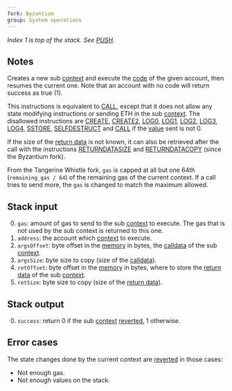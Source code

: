 ```yaml
---
fork: Byzantium
group: System operations
---
```


*Index 1 is top of the stack. See [PUSH](/#60).*

## Notes

Creates a new sub [context](/about) and execute the [code](/about) of the given account, then resumes the current one. Note that an account with no code will return success as true (1).

This instructions is equivalent to [CALL](/#F1), except that it does not allow any state modifying instructions or sending ETH in the sub [context](/about). The disallowed instructions are [CREATE](/#F0), [CREATE2](/#F5), [LOG0](/#A0), [LOG1](/#A1), [LOG2](/#A2), [LOG3](/#A3), [LOG4](/#A4), [SSTORE](/#55), [SELFDESTRUCT](/#FF) and [CALL](/#F1) if the [value](/#34) sent is not 0.

If the size of the [return data](/about) is not known, it can also be retrieved after the call with the instructions [RETURNDATASIZE](/#3D) and [RETURNDATACOPY](/#3E) (since the Byzantium fork).

From the Tangerine Whistle fork, `gas` is capped at all but one 64th (`remaining_gas / 64`) of the remaining gas of the current context. If a call tries to send more, the `gas` is changed to match the maximum allowed.

## Stack input

0. `gas`: amount of gas to send to the sub [context](/about) to execute. The gas that is not used by the sub context is returned to this one.
1. `address`: the account which [context](/about) to execute.
2. `argsOffset`: byte offset in the [memory](/about) in bytes, the [calldata](/about) of the sub [context](/about).
3. `argsSize`: byte size to copy (size of the [calldata](/about)).
4. `retOffset`: byte offset in the [memory](/about) in bytes, where to store the [return data](/about) of the sub [context](/about).
5. `retSize`: byte size to copy (size of the [return data](/about)).

## Stack output

0. `success`: return 0 if the sub [context](/about) [reverted](/#FD), 1 otherwise.

## Error cases

The state changes done by the current context are [reverted](#FD) in those cases:
- Not enough gas.
- Not enough values on the stack.
